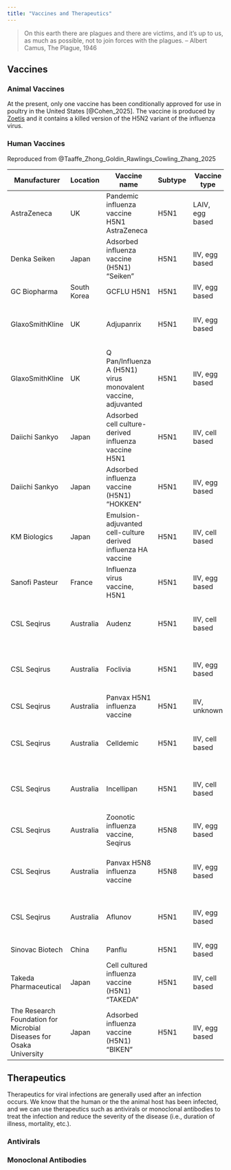 ```yaml
---
title: "Vaccines and Therapeutics"
---
```


>On this earth there are plagues and there are victims, and it's up to us, as much as possible, not to join forces with the plagues.
> -- Albert Camus, The Plague, 1946

## Vaccines

### Animal Vaccines

At the present, only one vaccine has been conditionally approved for use in poultry in the United States [@Cohen_2025].
The vaccine is produced by [Zoetis](https://news.zoetis.com/press-releases/press-release-details/2025/Zoetis-Receives-Conditional-License-from-USDA-for-Avian-Influenza-Vaccine-H5N2-Subtype-Killed-Virus/default.aspx) and it contains a killed version of the H5N2 variant of the influenza virus.


### Human Vaccines

Reproduced from @Taaffe_Zhong_Goldin_Rawlings_Cowling_Zhang_2025

| Manufacturer | Location | Vaccine name | Subtype | Vaccine type | Adjuvant | Age group indication | Licensing authority |
|-------------|----------|--------------|---------|--------------|----------|---------------------|---------------------|
| AstraZeneca | UK | Pandemic influenza vaccine H5N1 AstraZeneca | H5N1 | LAIV, egg based | None | Children† | EMA |
| Denka Seiken | Japan | Adsorbed influenza vaccine (H5N1) "Seiken" | H5N1 | IIV, egg based | Aluminium-based | Information unavailable | PMDA |
| GC Biopharma | South Korea | GCFLU H5N1 | H5N1 | IIV, egg based | Aluminium-based | Healthy adults | MFDS |
| GlaxoSmithKline | UK | Adjupanrix | H5N1 | IIV, egg based | AS03 | Healthy adults, children, older adults | EMA |
| GlaxoSmithKline | UK | Q Pan/Influenza A (H5N1) virus monovalent vaccine, adjuvanted | H5N1 | IIV, egg based | AS03 | Healthy adults, children, older adults | FDA |
| Daiichi Sankyo | Japan | Adsorbed cell culture-derived influenza vaccine H5N1 | H5N1 | IIV, cell based | Aluminium-based | Healthy adults, children, older adults | PMDA |
| Daiichi Sankyo | Japan | Adsorbed influenza vaccine (H5N1) "HOKKEN" | H5N1 | IIV, egg based | Aluminium-based | Healthy adults | PMDA |
| KM Biologics | Japan | Emulsion-adjuvanted cell-culture derived influenza HA vaccine | H5N1 | IIV, cell based | AS03 | Healthy adults | PMDA |
| Sanofi Pasteur | France | Influenza virus vaccine, H5N1 | H5N1 | IIV, egg based | None | Healthy adults | FDA |
| CSL Seqirus | Australia | Audenz | H5N1 | IIV, cell based | MF59 | Healthy adults, children, older adults | FDA |
| CSL Seqirus | Australia | Foclivia | H5N1 | IIV, egg based | MF59 | Healthy adults, children, older adults | EMA |
| CSL Seqirus | Australia | Panvax H5N1 influenza vaccine | H5N1 | IIV, unknown | Information unavailable | Information unavailable | TGA |
| CSL Seqirus | Australia | Celldemic | H5N1 | IIV, cell based | MF59 | Healthy adults, children, older adults | TGA/EMA |
| CSL Seqirus | Australia | Incellipan | H5N1 | IIV, cell based | MF59 | Healthy adults, children, older adults | EMA |
| CSL Seqirus | Australia | Zoonotic influenza vaccine, Seqirus | H5N8 | IIV, egg based | MF59 | Healthy adults, older adults | EMA |
| CSL Seqirus | Australia | Panvax H5N8 influenza vaccine | H5N8 | IIV, egg based | Aluminium-based | Healthy adults, children, older adults | TGA |
| CSL Seqirus | Australia | Aflunov | H5N1 | IIV, egg based | MF59 | Healthy adults, children, older adults | TGA/EMA |
| Sinovac Biotech | China | Panflu | H5N1 | IIV, egg based | Aluminium-based | Healthy adults | SFDA |
| Takeda Pharmaceutical | Japan | Cell cultured influenza vaccine (H5N1) "TAKEDA" | H5N1 | IIV, cell based | None | Information unavailable | PMDA |
| The Research Foundation for Microbial Diseases for Osaka University | Japan | Adsorbed influenza vaccine (H5N1) "BIKEN" | H5N1 | IIV, egg based | Aluminium-based | Healthy adults | PMDA |

## Therapeutics

Therapeutics for viral infections are generally used after an infection occurs.
We know that the human or the the animal host has been infected, and we can use therapeutics such as antivirals or monoclonal antibodies to treat the infection and reduce the severity of the disease (i.e., duration of illness, mortality, etc.).

### Antivirals

### Monoclonal Antibodies